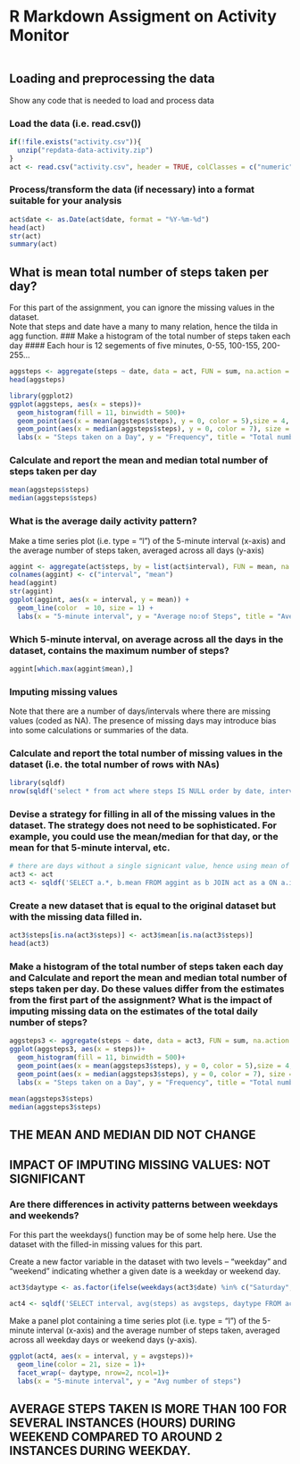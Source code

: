 R Markdown Assigment on Activity Monitor
========================================

```r


```

## Loading and preprocessing the data
Show any code that is needed to load and process data

### Load the data (i.e. read.csv())
```r
if(!file.exists("activity.csv")){
  unzip("repdata-data-activity.zip")
}
act <- read.csv("activity.csv", header = TRUE, colClasses = c("numeric", "character", "numeric"))

```
### Process/transform the data (if necessary) into a format suitable for your analysis
```r
act$date <- as.Date(act$date, format = "%Y-%m-%d")
head(act)
str(act)
summary(act)
```

## What is mean total number of steps taken per day?
For this part of the assignment, you can ignore the missing values in the dataset.  
Note that steps and date have a many to many relation, hence the tilda in agg function.
### Make a histogram of the total number of steps taken each day
#### Each hour is 12 segements of five minutes, 0-55, 100-155, 200-255...
```r
aggsteps <- aggregate(steps ~ date, data = act, FUN = sum, na.action = na.omit)
head(aggsteps)
```
```r
library(ggplot2)
ggplot(aggsteps, aes(x = steps))+
  geom_histogram(fill = 11, binwidth = 500)+
  geom_point(aes(x = mean(aggsteps$steps), y = 0, color = 5),size = 4, shape = 18)+
  geom_point(aes(x = median(aggsteps$steps), y = 0, color = 7), size = 4, shape = 25)+
  labs(x = "Steps taken on a Day", y = "Frequency", title = "Total number of steps taken each day")
```
### Calculate and report the mean and median total number of steps taken per day
```r
mean(aggsteps$steps)
median(aggsteps$steps)
```

### What is the average daily activity pattern?
Make a time series plot (i.e. type = "l") of the 5-minute interval (x-axis) and the average number of steps taken, averaged across all days (y-axis)
```r
aggint <- aggregate(act$steps, by = list(act$interval), FUN = mean, na.rm = TRUE)
colnames(aggint) <- c("interval", "mean")
head(aggint)
str(aggint)
ggplot(aggint, aes(x = interval, y = mean)) +
  geom_line(color  = 10, size = 1) +
  labs(x = "5-minute interval", y = "Average no:of Steps", title = "Average Daily Activity Pattern")

```

### Which 5-minute interval, on average across all the days in the dataset, contains the maximum number of steps?
```r
aggint[which.max(aggint$mean),]
```

### Imputing missing values
Note that there are a number of days/intervals where there are missing values (coded as NA). The presence of missing days may introduce bias into some calculations or summaries of the data.

### Calculate and report the total number of missing values in the dataset (i.e. the total number of rows with NAs)
```r
library(sqldf)
nrow(sqldf('select * from act where steps IS NULL order by date, interval'))
```
### Devise a strategy for filling in all of the missing values in the dataset. The strategy does not need to be sophisticated. For example, you could use the mean/median for that day, or the mean for that 5-minute interval, etc.
```r
# there are days without a single signicant value, hence using mean of interval to fill NA
act3 <- act
act3 <- sqldf('SELECT a.*, b.mean FROM aggint as b JOIN act as a ON a.interval = b.interval ORDER BY a.date, b.interval')

```
### Create a new dataset that is equal to the original dataset but with the missing data filled in.
```r
act3$steps[is.na(act3$steps)] <- act3$mean[is.na(act3$steps)]
head(act3)
```
### Make a histogram of the total number of steps taken each day and Calculate and report the mean and median total number of steps taken per day. Do these values differ from the estimates from the first part of the assignment? What is the impact of imputing missing data on the estimates of the total daily number of steps?
```r
aggsteps3 <- aggregate(steps ~ date, data = act3, FUN = sum, na.action = na.omit)
ggplot(aggsteps3, aes(x = steps))+
  geom_histogram(fill = 11, binwidth = 500)+
  geom_point(aes(x = mean(aggsteps3$steps), y = 0, color = 5),size = 4, shape = 18)+
  geom_point(aes(x = median(aggsteps3$steps), y = 0, color = 7), size = 4, shape = 25)+
  labs(x = "Steps taken on a Day", y = "Frequency", title = "Total number of steps taken each day")

```
```r
mean(aggsteps3$steps)
median(aggsteps3$steps)
```
## THE MEAN AND MEDIAN DID NOT CHANGE
## IMPACT OF IMPUTING MISSING VALUES: NOT SIGNIFICANT

### Are there differences in activity patterns between weekdays and weekends?
For this part the weekdays() function may be of some help here. Use the dataset with the filled-in missing values for this part.

Create a new factor variable in the dataset with two levels – “weekday” and “weekend” indicating whether a given date is a weekday or weekend day.
```r
act3$daytype <- as.factor(ifelse(weekdays(act3$date) %in% c("Saturday", "Sunday"), "weekday", "weekend"))

act4 <- sqldf('SELECT interval, avg(steps) as avgsteps, daytype FROM act3 GROUP BY daytype, interval ORDER BY interval')
```


Make a panel plot containing a time series plot (i.e. type = "l") of the 5-minute interval (x-axis) and the average number of steps taken, averaged across all weekday days or weekend days (y-axis).

```r
ggplot(act4, aes(x = interval, y = avgsteps))+
  geom_line(color = 21, size = 1)+
  facet_wrap(~ daytype, nrow=2, ncol=1)+
  labs(x = "5-minute interval", y = "Avg number of steps")
```
## AVERAGE STEPS TAKEN IS MORE THAN 100 FOR SEVERAL INSTANCES (HOURS) DURING WEEKEND COMPARED TO AROUND 2 INSTANCES DURING WEEKDAY. 